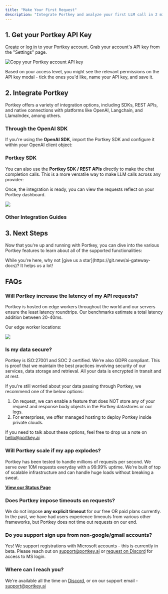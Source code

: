 ```yaml
---
title: "Make Your First Request"
description: "Integrate Portkey and analyze your first LLM call in 2 minutes!"
---
```


## 1\. Get your Portkey API Key

[Create](https://app.portkey.ai/signup) or [log in](https://app.portkey.ai/login) to your Portkey account. Grab your account's API key from the "Settings" page.

<Frame caption="Copy your Portkey account API key">
  <img src="/images/welcome/welcome-2.gif" alt="Copy your Portkey account API key" />
</Frame>

Based on your access level, you might see the relevant permissions on the API key modal - tick the ones you'd like, name your API key, and save it.

## 2\. Integrate Portkey

Portkey offers a variety of integration options, including SDKs, REST APIs, and native connections with platforms like OpenAI, Langchain, and LlamaIndex, among others.

### Through the OpenAI SDK

If you're using the **OpenAI SDK**, import the Portkey SDK and configure it within your OpenAI client object:

<Card title="OpenAI" href="/docs/integrations/llms/openai" />


### Portkey SDK

You can also use the **Portkey SDK / REST APIs** directly to make the chat completion calls. This is a more versatile way to make LLM calls across any provider:

<Card title="SDK" href="/docs/api-reference/portkey-sdk-client" />


Once, the integration is ready, you can view the requests reflect on your Portkey dashboard.

<Frame>
  <img src="https://docs.portkey.ai/~gitbook/image?url=https%3A%2F%2F2878743244-files.gitbook.io%2F%7E%2Ffiles%2Fv0%2Fb%2Fgitbook-x-prod.appspot.com%2Fo%2Fspaces%252Fy3MCfQqftZOnHqSmVV5x%252Fuploads%252FzWw4VMOnC5rSBQpeJQOG%252Fanalytics_logs.gif%3Falt%3Dmedia%26token%3Daf8b4689-37d2-4298-ac9a-91c21f9cfc2b&width=400&dpr=2&quality=100&sign=edcf8ba2&sv=1"/>
</Frame>


### Other Integration Guides

<CardGroup cols={3}>
  <Card title="Azure OpenAI" href="/docs/integrations/llms/azure-openai" />
  <Card title="Anthropic" href="/docs/integrations/llms/anthropic" />
  <Card title="Langchain" href="/docs/integrations/libraries/langchain-python" />
  <Card title="LlamaIndex" href="/docs/integrations/libraries/llama-index-python" />
  <Card title="Ollama" href="https://github.com/Portkey-AI/docs/blob/v2/welcome/broken-reference/README.md" />
  <Card title="Others" href="/docs/provider-endpoints/gateway-for-other-apis" />
</CardGroup>

## 3\. Next Steps

Now that you're up and running with Portkey, you can dive into the various Portkey features to learn about all of the supported functionalities:

<CardGroup cols={3}>
  <Card title="Observability" href="/docs/product/observability/" />
  <Card title="AI Gateway" href="/docs/product/ai-gateway" />
  <Card title="Prompt Library" href="/docs/product/prompt-library" />
  <Card title="Autonomous Fine-Tuning" href="/docs/product/autonomous-fine-tuning" />
</CardGroup>

<Check>
While you're here, why not [give us a star](https://git.new/ai-gateway-docs)? It helps us a lot!
</Check>

## FAQs

### Will Portkey increase the latency of my API requests?

Portkey is hosted on edge workers throughout the world and our servers ensure the least latency roundtrips. Our benchmarks estimate a total latency addition between 20-40ms.

Our edge worker locations:

<Frame>
  <img src="/images/welcome/welcome-4.avif"  />
</Frame>


### Is my data secure?

Portkey is ISO:27001 and SOC 2 certified. We're also GDPR compliant. This is proof that we maintain the best practices involving security of our services, data storage and retrieval. All your data is encrypted in transit and at rest.

If you're still worried about your data passing through Portkey, we recommend one of the below options:

1. On request, we can enable a feature that does NOT store any of your request and response body objects in the Portkey datastores or our logs.
2. For enterprises, we offer managed hosting to deploy Portkey inside private clouds.

If you need to talk about these options, feel free to drop us a note on hello@portkey.ai

### Will Portkey scale if my app explodes?

Portkey has been tested to handle millions of requests per second. We serve over 10M requests everyday with a 99.99% uptime. We're built of top of scalable infrastructure and can handle huge loads without breaking a sweat.

[**View our Status Page**](https://status.portkey.ai)

### Does Portkey impose timeouts on requests?

We do not impose **any explicit timeout** for our free OR paid plans currently. In the past, we have had users experience timeouts from various other frameworks, but Portkey does not time out requests on our end.

### Do you support sign ups from non-google/gmail accounts?

Yes! We support registrations with Microsoft accounts - this is currently in beta. Please reach out on support@portkey.ai or [request on Discord](https://discord.gg/kXYKpPGasJ) for access to MS login.

### Where can I reach you?

We're available all the time on [Discord](https://discord.gg/DD7vgKK299), or on our support email - support@portkey.ai
